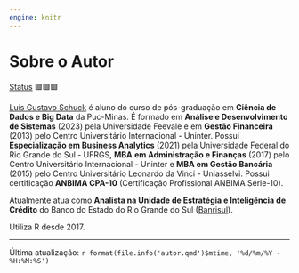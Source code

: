 ```yaml
---
engine: knitr
---
```


# Sobre o Autor {.unnumbered}

[Status](convencoes.html#status-do-material) 🟩🟩🟩

[Luís Gustavo Schuck](http://lattes.cnpq.br/0794590310791580 "Lattes") é aluno do curso de pós-graduação em **Ciência de Dados e Big Data** da Puc-Minas. É formado em **Análise e Desenvolvimento de Sistemas** (2023) pela Universidade Feevale e em **Gestão Financeira** (2013) pelo Centro Universitário Internacional - Uninter. Possui **Especialização em Business Analytics** (2021) pela Universidade Federal do Rio Grande do Sul - UFRGS, **MBA** **em Administração e Finanças** (2017) pelo Centro Universitário Internacional - Uninter e **MBA em Gestão Bancária** (2015) pelo Centro Universitário Leonardo da Vinci - Uniasselvi. Possui certificação **ANBIMA CPA-10** (Certificação Profissional ANBIMA Série-10).

Atualmente atua como **Analista na Unidade de Estratégia e Inteligência de Crédito** do Banco do Estado do Rio Grande do Sul ([Banrisul](https://ri.banrisul.com.br/quem-somos/)). 

Utiliza R desde 2017.

------------------------------------------------------------------------

Última atualização: `r format(file.info('autor.qmd')$mtime, '%d/%m/%Y - %H:%M:%S')`
